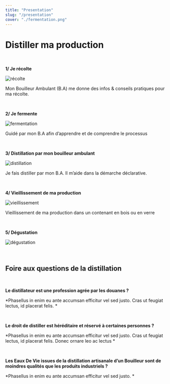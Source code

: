 ```yaml
---
title: "Presentation"
slug: "/presentation"
cover: "./fermentation.png"
---
```


Distiller ma production
========

<br />

**1/ Je récolte**

![récolte](./recolte.jpg "image-presentation")

Mon Bouilleur Ambulant (B.A) me donne des infos & conseils pratiques pour ma récolte.

<br />

**2/ Je fermente**

![fermentation](./fermentation.png "image-presentation")

Guidé par mon B.A afin d’apprendre et de comprendre le processus

<br />

**3/ Distillation par mon bouilleur ambulant**

![distillation](./distillation.png "image-presentation")

Je fais distiller par mon B.A. Il m’aide dans la démarche déclarative.

<br />

**4/ Vieillissement de ma production**

![vieillissement](./vieillissement.jpg "image-presentation")

Vieillissement de ma production dans un contenant en bois ou en verre

<br />

**5/ Dégustation**

![dégustation](./degustation.jpg "image-presentation")

<br />

## Foire aux questions de la distillation

<br />

**Le distillateur est une profession
agrée par les douanes ?**

*Phasellus in enim eu ante accumsan efficitur vel sed justo. Cras ut feugiat lectus, id placerat felis. *

<br />


**Le droit de distiller est héréditaire et
réservé à certaines personnes ?**

*Phasellus in enim eu ante accumsan efficitur vel sed justo. Cras ut feugiat lectus, id placerat felis. Donec ornare leo ac lectus *

<br />


**Les Eaux De Vie issues de la
distillation artisanale d’un Bouilleur
sont de moindres qualités que les
produits industriels ?**

*Phasellus in enim eu ante accumsan efficitur vel sed justo. *
